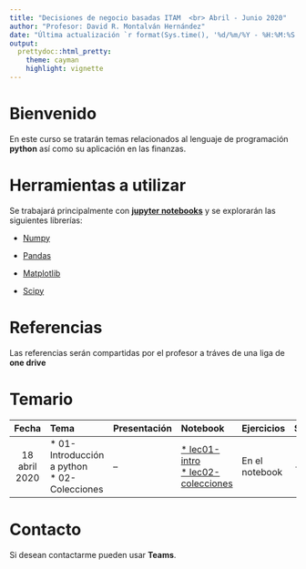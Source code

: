 ```yaml
---
title: "Decisiones de negocio basadas ITAM  <br> Abril - Junio 2020"
author: "Profesor: David R. Montalván Hernández"
date: "Última actualización `r format(Sys.time(), '%d/%m/%Y - %H:%M:%S')`"
output:
  prettydoc::html_pretty:
    theme: cayman
    highlight: vignette
---
```


# **Bienvenido**

En este curso se tratarán temas relacionados al lenguaje de programación **python** así como su aplicación en las finanzas.

# **Herramientas a utilizar**

Se trabajará principalmente con  [**jupyter notebooks**](https://jupyter.org/) y se explorarán las siguientes librerías:

* [Numpy](https://numpy.org/)

* [Pandas](https://pandas.pydata.org/)

* [Matplotlib](https://matplotlib.org/)

* [Scipy](https://www.scipy.org/)


# **Referencias**

Las referencias serán compartidas por el profesor a tráves de una liga de **one drive**

# **Temario**

|Fecha|Tema|Presentación|Notebook|Ejercicios|Soluciones|
|:-----:|:-----|:------------|:--------|:----------|:--|
|18 abril 2020|* 01-Introducción a python <br> * 02-Colecciones|--|<a href="./notebooks/lec01-intro.ipynb" download>* lec01-intro </a> <br>  <a href="./notebooks/lec02-collections.ipynb" download>* lec02-colecciones </a> |En el notebook|-|

# **Contacto**
Si desean contactarme pueden usar **Teams**.
